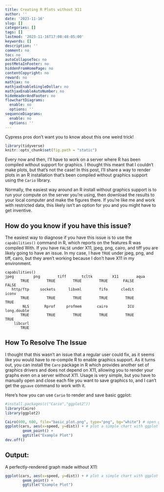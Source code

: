 ```yaml
---
title: Creating R Plots without X11
author: ''
date: '2023-11-16'
slug: []
categories: []
tags: []
lastmod: '2023-11-16T17:08:48-05:00'
keywords: []
description: ''
comment: no
toc: no
autoCollapseToc: no
postMetaInFooter: no
hiddenFromHomePage: no
contentCopyright: no
reward: no
mathjax: no
mathjaxEnableSingleDollar: no
mathjaxEnableAutoNumber: no
hideHeaderAndFooter: no
flowchartDiagrams:
  enable: no
  options: ''
sequenceDiagrams:
  enable: no
  options: ''
---
```


Cypress pros don't want you to know about this one weird trick!

<!--more-->

```r
library(tidyverse)
knitr::opts_chunk$set(fig.path = "static")
```

Every now and then, I'll have to work on a server where R has been compiled
without support for graphics. I thought this meant that I couldn't make plots,
but that's not the case! In this post, I'll share a way to render plots
in an R installation that's been compiled without graphics support
using the `Cario` library.

Normally, the easiest way around an R install without graphics support is to
run your compute on the server you're using, then download the results to your
local computer and make the figures there.  If you're like me and work with
restricted data, this likely isn't an option for you and you might have to get
inventive.

## How do you know if you have this issue?

The easiest way to diagnose if you have this issue is to use the
`capabilities()` command in R, which reports on the features R was compiled
With.  If you have `FALSE` under X11, jpeg, png, cairo, and tiff you are likely going
to have an issue.  In my case, I have `TRUE` under jpeg, png, and tiff, cairo, but
they aren't working because I don't have X11 in my environment.

```
capabilities()
jpeg         png        tiff       tcltk         X11        aqua
       TRUE        TRUE        TRUE        TRUE       FALSE       FALSE
   http/ftp     sockets      libxml        fifo      cledit       iconv
       TRUE        TRUE        TRUE        TRUE        TRUE        TRUE
        NLS       Rprof     profmem       cairo         ICU long.double
       TRUE        TRUE        TRUE        TRUE        TRUE        TRUE
    libcurl
       TRUE
```

## How To Resolve The Issue

I thought that this wasn't an issue that a regular user could fix, as it seems
like you would have to re-compile R to enable graphics support. As it turns
out, you can install the `Caro` package in R which provides another set of
graphics drivers and does not depend on X11, allowing you to render your graphs
even on a server without X11. Usage is very simple, but you have to manually
open and close each file you want to save graphics to, and I can't get the
`ggsave` command to work with it.

Here's how you can use `Cario` to render and save basic ggplot:

```r
#install.packages(c("Cario","ggplot2"))
library(Cairo)
library(ggplot2)

Cairo(600, 600, file="basic_plot.png", type="png", bg="white") # open graphics device
ggplot(cars, aes(x=speed, y=dist)) + # plot a simple chart with ggplot
        geom_point() +
        ggtitle("Example Plot")
dev.off()
```

## Output:

A perfectly-rendered graph made without X11:

```r
ggplot(cars, aes(x=speed, y=dist)) + # plot a simple chart with ggplot
        geom_point() +
        ggtitle("Example Plot")
```

